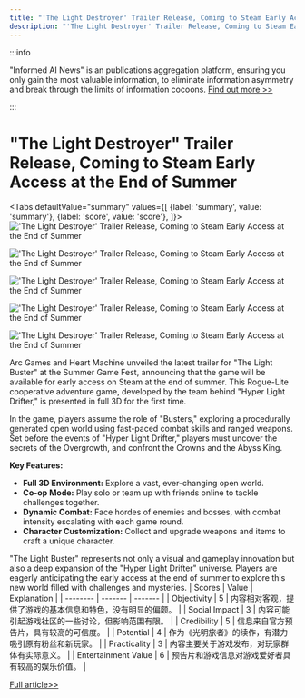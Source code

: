 ```yaml
---
title: "'The Light Destroyer' Trailer Release, Coming to Steam Early Access at the End of Summer"
description: "'The Light Destroyer' Trailer Release, Coming to Steam Early Access at the End of Summer"
---
```



:::info

"Informed AI News" is an publications aggregation platform, ensuring you only gain the most valuable information, to eliminate information asymmetry and break through the limits of information cocoons.  [Find out more >>](/)

:::

# "The Light Destroyer" Trailer Release, Coming to Steam Early Access at the End of Summer


<Tabs
	defaultValue="summary"
	values={[
	{label: 'summary', value: 'summary'},
	{label: 'score', value: 'score'},
]}>
<TabItem value="summary">
<img
  src="https://image.informedainews.com/2024/06/Vid-c4h-1717900460-0.jpg"
  alt="'The Light Destroyer' Trailer Release, Coming to Steam Early Access at the End of Summer"
/>

<img
  src="https://image.informedainews.com/2024/06/Vid-Oqi-1717900460-1.jpg"
  alt="'The Light Destroyer' Trailer Release, Coming to Steam Early Access at the End of Summer"
/>

<img
  src="https://image.informedainews.com/2024/06/Vid-NTQ-1717900460-2.jpg"
  alt="'The Light Destroyer' Trailer Release, Coming to Steam Early Access at the End of Summer"
/>

<img
  src="https://image.informedainews.com/2024/06/Vid-OL4-1717900460-3.jpg"
  alt="'The Light Destroyer' Trailer Release, Coming to Steam Early Access at the End of Summer"
/>

<img
  src="https://image.informedainews.com/2024/06/Vid-MGa-1717900460-4.jpg"
  alt="'The Light Destroyer' Trailer Release, Coming to Steam Early Access at the End of Summer"
/>



Arc Games and Heart Machine unveiled the latest trailer for "The Light Buster" at the Summer Game Fest, announcing that the game will be available for early access on Steam at the end of summer. This Rogue-Lite cooperative adventure game, developed by the team behind "Hyper Light Drifter," is presented in full 3D for the first time.

In the game, players assume the role of "Busters," exploring a procedurally generated open world using fast-paced combat skills and ranged weapons. Set before the events of "Hyper Light Drifter," players must uncover the secrets of the Overgrowth, and confront the Crowns and the Abyss King.

**Key Features:**
- **Full 3D Environment:** Explore a vast, ever-changing open world.
- **Co-op Mode:** Play solo or team up with friends online to tackle challenges together.
- **Dynamic Combat:** Face hordes of enemies and bosses, with combat intensity escalating with each game round.
- **Character Customization:** Collect and upgrade weapons and items to craft a unique character.

"The Light Buster" represents not only a visual and gameplay innovation but also a deep expansion of the "Hyper Light Drifter" universe. Players are eagerly anticipating the early access at the end of summer to explore this new world filled with challenges and mysteries.
</TabItem>
<TabItem value="score">
	| Scores     | Value   | Explanation |
	| -------- | ------- | ------- |
	| Objectivity  | 5    | 内容相对客观，提供了游戏的基本信息和特色，没有明显的偏颇。    |
	| Social Impact | 3     | 内容可能引起游戏社区的一些讨论，但影响范围有限。    |
	| Credibility    | 5    | 信息来自官方预告片，具有较高的可信度。    |
	| Potential    | 4    | 作为《光明旅者》的续作，有潜力吸引原有粉丝和新玩家。    |
	| Practicality    | 3    | 内容主要关于游戏发布，对玩家群体有实际意义。    |
	| Entertainment Value    | 6    | 预告片和游戏信息对游戏爱好者具有较高的娱乐价值。    |
</TabItem>
</Tabs>

[Full article>>](https://www.gcores.com/articles/183113)
